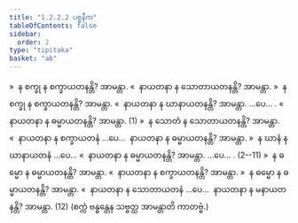 ```yaml
---
title: "1.2.2.2 ပစ္စနီက"
tableOfContents: false
sidebar:
  order: 2
type: "tipitaka"
basket: "ab"
---
```



<DynamicBreadcrumb />

<Division number="13">

<Paragraph number="265">
»  န စက္ခု န စက္ခာယတနန္တိ? အာမန္တာ.
</Paragraph>

<Paragraph number="266">
«  နာယတနာ န သောတာယတနန္တိ? အာမန္တာ.
</Paragraph>

<Paragraph number="267">
»  န စက္ခု န စက္ခာယတနန္တိ? အာမန္တာ.
</Paragraph>

<Paragraph number="268">
«  နာယတနာ န ဃာနာယတနန္တိ? အာမန္တာ. …ပေ… .
</Paragraph>

<Paragraph number="269">
«  နာယတနာ န ဓမ္မာယတနန္တိ? အာမန္တာ. (1)
</Paragraph>

<Paragraph number="270">
»  န သောတံ န သောတာယတနန္တိ? အာမန္တာ.
</Paragraph>

<Paragraph number="271">
«  နာယတနာ န စက္ခာယတနံ …ပေ…  နာယတနာ န ဓမ္မာယတနန္တိ? အာမန္တာ.
</Paragraph>

<Paragraph number="272">
»  န ဃာနံ န ဃာနာယတနံ …ပေ…
</Paragraph>

<Paragraph number="273">
«  နာယတနာ န ဓမ္မာယတနန္တိ?
</Paragraph>

<Paragraph number="274">
အာမန္တာ. …ပေ… . (2--11)
</Paragraph>

<Paragraph number="275">
»  န ဓမ္မော န ဓမ္မာယတနန္တိ? အာမန္တာ.
</Paragraph>

<Paragraph number="276">
«  နာယတနာ န စက္ခာယတနန္တိ? အာမန္တာ.
</Paragraph>

<Paragraph number="277">
»  န ဓမ္မော န ဓမ္မာယတနန္တိ? အာမန္တာ.
</Paragraph>

<Paragraph number="278">
«  နာယတနာ န သောတာယတနံ …ပေ…  နာယတနာ န မနာယတနန္တိ? အာမန္တာ. (12)
</Paragraph>

<Paragraph number="279">
(စက္ကံ ဗန္ဓန္တေန သဗ္ဗတ္ထ အာမန္တာတိ ကာတဗ္ဗံ.)
</Paragraph>
</Division>
